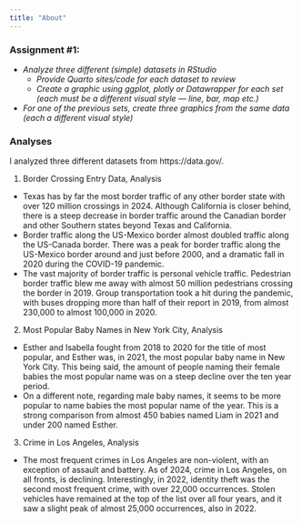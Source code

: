 ```yaml
---
title: "About"
---
```


### Assignment #1:

-  *Analyze three different (simple) datasets in RStudio*
    - *Provide Quarto sites/code for each dataset to review*
    - *Create a graphic using ggplot, plotly or Datawrapper for each set (each must be a different visual style — line, bar, map etc.)*
- *For one of the previous sets, create three graphics from the same data (each a different visual style)*

### Analyses

I analyzed three different datasets from https://data.gov/.

1. Border Crossing Entry Data, Analysis
  - Texas has by far the most border traffic of any other border state with over 120 million crossings in 2024. Although California is closer behind,       there is a steep decrease in border traffic around the Canadian border and other Southern states beyond Texas and California.
  - Border traffic along the US-Mexico border almost doubled traffic along the US-Canada border. There was a peak for border traffic along the US-Mexico     border around and just before 2000, and a dramatic fall in 2020 during the COVID-19 pandemic.
  - The vast majority of border traffic is personal vehicle traffic. Pedestrian border traffic blew me away with almost 50 million pedestrians crossing     the border in 2019. Group transportation took a hit during the pandemic, with buses dropping more than half of their report in 2019, from almost        230,000 to almost 100,000 in 2020.
2. Most Popular Baby Names in New York City, Analysis
  - Esther and Isabella fought from 2018 to 2020 for the title of most popular, and Esther was, in 2021, the most popular baby name in New York City.       This being said, the amount of people naming their female babies the most popular name was on a steep decline over the ten year period.
  - On a different note, regarding male baby names, it seems to be more popular to name babies the most popular name of the year. This is a strong          comparison from almost 450 babies named Liam in 2021 and under 200 named Esther. 
3. Crime in Los Angeles, Analysis
  - The most frequent crimes in Los Angeles are non-violent, with an exception of assault and battery. As of 2024, crime in Los Angeles, on all fronts,     is declining. Interestingly, in 2022, identity theft was the second most frequent crime, with over 22,000 occurrences. Stolen vehicles have remained     at the top of the list over all four years, and it saw a slight peak of almost 25,000 occurrences, also in 2022.